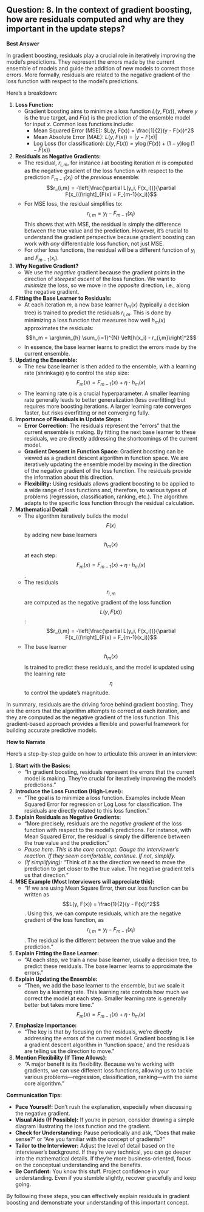 ## Question: 8. In the context of gradient boosting, how are residuals computed and why are they important in the update steps?

**Best Answer**

In gradient boosting, residuals play a crucial role in iteratively improving the model's predictions. They represent the errors made by the current ensemble of models and guide the addition of new models to correct those errors. More formally, residuals are related to the negative gradient of the loss function with respect to the model's predictions.

Here's a breakdown:

1.  **Loss Function:**
    *   Gradient boosting aims to minimize a loss function $L(y, F(x))$, where $y$ is the true target, and $F(x)$ is the prediction of the ensemble model for input $x$. Common loss functions include:
        *   Mean Squared Error (MSE): $L(y, F(x)) = \frac{1}{2}(y - F(x))^2$
        *   Mean Absolute Error (MAE): $L(y, F(x)) = |y - F(x)|$
        *   Log Loss (for classification): $L(y, F(x)) = y \log(F(x)) + (1-y) \log(1 - F(x))$

2.  **Residuals as Negative Gradients:**
    *   The residual, $r_{i,m}$, for instance $i$ at boosting iteration $m$ is computed as the negative gradient of the loss function with respect to the prediction $F_{m-1}(x_i)$ of the *previous* ensemble:
        $$r_{i,m} = -\left[\frac{\partial L(y_i, F(x_i))}{\partial F(x_i)}\right]_{F(x) = F_{m-1}(x_i)}$$
    *   For MSE loss, the residual simplifies to:
        $$r_{i,m} = y_i - F_{m-1}(x_i)$$
        This shows that with MSE, the residual is simply the difference between the true value and the prediction. However, it's crucial to understand the gradient perspective because gradient boosting can work with *any* differentiable loss function, not just MSE.
    *   For other loss functions, the residual will be a different function of $y_i$ and $F_{m-1}(x_i)$.

3.  **Why Negative Gradient?**
    *   We use the *negative* gradient because the gradient points in the direction of *steepest ascent* of the loss function. We want to *minimize* the loss, so we move in the *opposite* direction, i.e., along the negative gradient.

4.  **Fitting the Base Learner to Residuals:**
    *   At each iteration $m$, a new base learner $h_m(x)$ (typically a decision tree) is trained to predict the residuals $r_{i,m}$. This is done by minimizing a loss function that measures how well $h_m(x)$ approximates the residuals:
        $$h_m = \arg\min_{h} \sum_{i=1}^{N} \left[h(x_i) - r_{i,m}\right]^2$$
    *   In essence, the base learner learns to predict the errors made by the current ensemble.

5.  **Updating the Ensemble:**
    *   The new base learner is then added to the ensemble, with a learning rate (shrinkage) $\eta$ to control the step size:
        $$F_m(x) = F_{m-1}(x) + \eta \cdot h_m(x)$$
    *   The learning rate $\eta$ is a crucial hyperparameter. A smaller learning rate generally leads to better generalization (less overfitting) but requires more boosting iterations.  A larger learning rate converges faster, but risks overfitting or not converging fully.

6.  **Importance of Residuals in Update Steps:**
    *   **Error Correction:**  The residuals represent the "errors" that the current ensemble is making. By fitting the next base learner to these residuals, we are directly addressing the shortcomings of the current model.
    *   **Gradient Descent in Function Space:**  Gradient boosting can be viewed as a gradient descent algorithm in function space.  We are iteratively updating the ensemble model by moving in the direction of the negative gradient of the loss function.  The residuals provide the information about this direction.
    *   **Flexibility:** Using residuals allows gradient boosting to be applied to a wide range of loss functions and, therefore, to various types of problems (regression, classification, ranking, etc.).  The algorithm adapts to the specific loss function through the residual calculation.

7. **Mathematical Detail**:
   * The algorithm iteratively builds the model $$F(x)$$ by adding new base learners $$h_m(x)$$ at each step:
    $$F_m(x) = F_{m-1}(x) + \eta \cdot h_m(x)$$.
   * The residuals $$r_{i,m}$$ are computed as the negative gradient of the loss function $$L(y, F(x))$$:
    $$r_{i,m} = -\left[\frac{\partial L(y_i, F(x_i))}{\partial F(x_i)}\right]_{F(x) = F_{m-1}(x_i)}$$
   * The base learner $$h_m(x)$$ is trained to predict these residuals, and the model is updated using the learning rate $$\eta$$ to control the update's magnitude.

In summary, residuals are the driving force behind gradient boosting. They are the errors that the algorithm attempts to correct at each iteration, and they are computed as the negative gradient of the loss function. This gradient-based approach provides a flexible and powerful framework for building accurate predictive models.

**How to Narrate**

Here's a step-by-step guide on how to articulate this answer in an interview:

1.  **Start with the Basics:**
    *   "In gradient boosting, residuals represent the errors that the current model is making.  They're crucial for iteratively improving the model's predictions."

2.  **Introduce the Loss Function (High-Level):**
    *   "The goal is to minimize a loss function. Examples include Mean Squared Error for regression or Log Loss for classification. The residuals are directly related to this loss function."

3.  **Explain Residuals as Negative Gradients:**
    *   "More precisely, residuals are the *negative gradient* of the loss function with respect to the model's predictions. For instance, with Mean Squared Error, the residual is simply the difference between the true value and the prediction."
    *   *Pause here. This is the core concept. Gauge the interviewer's reaction. If they seem comfortable, continue. If not, simplify.*
    *   *(If simplifying):* "Think of it as the direction we need to move the prediction to get closer to the true value.  The negative gradient tells us that direction."

4.  **MSE Example (Most Interviewers will appreciate this):**
    *  "If we are using Mean Square Error, then our loss function can be written as $$L(y, F(x)) = \frac{1}{2}(y - F(x))^2$$. Using this, we can compute residuals, which are the negative gradient of the loss function, as $$r_{i,m} = y_i - F_{m-1}(x_i)$$. The residual is the different between the true value and the prediction."

5.  **Explain Fitting the Base Learner:**
    *   "At each step, we train a new base learner, usually a decision tree, to predict these residuals.  The base learner learns to approximate the errors."

6.  **Explain Updating the Ensemble:**
    *   "Then, we add the base learner to the ensemble, but we scale it down by a learning rate. This learning rate controls how much we correct the model at each step. Smaller learning rate is generally better but takes more time." $$F_m(x) = F_{m-1}(x) + \eta \cdot h_m(x)$$

7.  **Emphasize Importance:**
    *   "The key is that by focusing on the residuals, we're directly addressing the errors of the current model.  Gradient boosting is like a gradient descent algorithm in 'function space,' and the residuals are telling us the direction to move."

8.  **Mention Flexibility (If Time Allows):**
    *   "A major benefit is its flexibility. Because we're working with gradients, we can use different loss functions, allowing us to tackle various problems—regression, classification, ranking—with the same core algorithm."

**Communication Tips:**

*   **Pace Yourself:** Don't rush the explanation, especially when discussing the negative gradient.
*   **Visual Aids (If Possible):** If you're in person, consider drawing a simple diagram illustrating the loss function and the gradient.
*   **Check for Understanding:** Pause periodically and ask, "Does that make sense?" or "Are you familiar with the concept of gradients?"
*   **Tailor to the Interviewer:** Adjust the level of detail based on the interviewer's background. If they're very technical, you can go deeper into the mathematical details. If they're more business-oriented, focus on the conceptual understanding and the benefits.
*   **Be Confident:** You know this stuff. Project confidence in your understanding. Even if you stumble slightly, recover gracefully and keep going.

By following these steps, you can effectively explain residuals in gradient boosting and demonstrate your understanding of this important concept.
